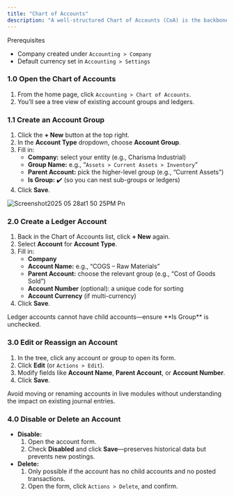 ```yaml
---
title: "Chart of Accounts"
description: "A well-structured Chart of Accounts (CoA) is the backbone of accurate financial reporting. In the CGIC App, you can create account groups and ledger accounts to reflect your company’s unique financial structure."
---
```


<Info>
  Prerequisites

  - Company created under `Accounting > Company`
  - Default currency set in `Accounting > Settings `
</Info>

### 1.0 Open the Chart of Accounts

1. From the home page, click `Accounting > Chart of Accounts`.
2. You’ll see a tree view of existing account groups and ledgers.

### 1.1 Create an Account Group

1. Click the **\+ New** button at the top right.
2. In the **Account Type** dropdown, choose **Account Group**.
3. Fill in:
   - **Company:** select your entity (e.g., Charisma Industrial)
   - **Group Name:** e.g., “`Assets > Current Assets > Inventory`”
   - **Parent Account:** pick the higher-level group (e.g., “Current Assets”)
   - **Is Group:** ✔️ (so you can nest sub-groups or ledgers)
4. Click **Save**.

![Screenshot2025 05 28at1 50 25PM Pn](/images/Screenshot2025-05-28at1.50.25PM.png)

### 2.0 Create a Ledger Account

1. Back in the Chart of Accounts list, click **\+ New** again.
2. Select **Account** for **Account Type**.
3. Fill in:
   - **Company**
   - **Account Name:** e.g., “COGS – Raw Materials”
   - **Parent Account:** choose the relevant group (e.g., “Cost of Goods Sold”)
   - **Account Number** (optional): a unique code for sorting
   - **Account Currency** (if multi-currency)
4. Click **Save**.

<Note>
  Ledger accounts cannot have child accounts—ensure **Is Group** is unchecked.
</Note>

### 3.0 Edit or Reassign an Account

1. In the tree, click any account or group to open its form.
2. Click **Edit** (or `Actions > Edit`).
3. Modify fields like **Account Name**, **Parent Account**, or **Account Number**.
4. Click **Save**.

<Tip>
  Avoid moving or renaming accounts in live modules without understanding the impact on existing journal entries.
</Tip>

### 4.0 Disable or Delete an Account

- **Disable:**
  1. Open the account form.
  2. Check **Disabled** and click **Save**—preserves historical data but prevents new postings.
- **Delete:**
  1. Only possible if the account has no child accounts and no posted transactions.
  2. Open the form, click `Actions > Delete`, and confirm.